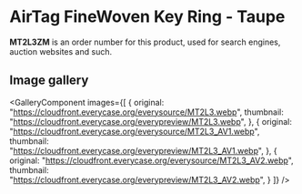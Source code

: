 
# AirTag FineWoven Key Ring - Taupe

<Callout type='info' emoji='👉🏻'>**MT2L3ZM** is an order number for this product, used for search engines, auction websites and such.</Callout>

## Image gallery

<GalleryComponent
    images={[
      {
        original: "https://cloudfront.everycase.org/everysource/MT2L3.webp",
        thumbnail: "https://cloudfront.everycase.org/everypreview/MT2L3.webp",
      },
      {
        original: "https://cloudfront.everycase.org/everysource/MT2L3_AV1.webp",
        thumbnail: "https://cloudfront.everycase.org/everypreview/MT2L3_AV1.webp",
      },
      {
        original: "https://cloudfront.everycase.org/everysource/MT2L3_AV2.webp",
        thumbnail: "https://cloudfront.everycase.org/everypreview/MT2L3_AV2.webp",
      }
    ]}
  />
